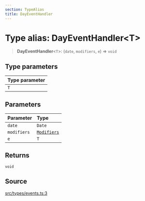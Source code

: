 ```yaml
---
section: TypeAlias
title: DayEventHandler
---
```


# Type alias: DayEventHandler\<T\>

> **DayEventHandler**\<`T`\>: (`date`, `modifiers`, `e`) => `void`

## Type parameters

| Type parameter |
| :------ |
| `T` |

## Parameters

| Parameter | Type |
| :------ | :------ |
| `date` | `Date` |
| `modifiers` | [`Modifiers`](/docs/api/next/type-aliases/Modifiers.mdx) |
| `e` | `T` |

## Returns

`void`

## Source

[src/types/events.ts:3](https://github.com/gpbl/react-day-picker/blob/854070dd0/src/types/events.ts#L3)
